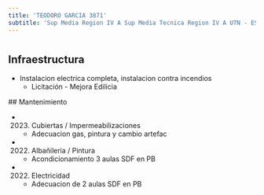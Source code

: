 ```yaml
---
title: 'TEODORO GARCIA 3871'
subtitle: 'Sup Media Region IV A Sup Media Tecnica Region IV A UTN - ESC. TEC. N° 32 GRAL. JOSE DE SAN MARTIN - CAIYJ CHACARITA - ESCUELA DE MAESTROS (ANEXO 08)'
---
```


#
## Infraestructura

* Instalacion electrica completa, instalacion contra incendios 
    + Licitación - Mejora Edilicia 


 ## Mantenimiento

*  (2023) Cubiertas / Impermeabilizaciones 
    + Adecuacion gas, pintura y cambio artefac

*  (2022) Albañileria / Pintura 
    + Acondicionamiento 3 aulas SDF en PB

*  (2022) Electricidad 
    + Adecuacion de 2 aulas SDF en PB







